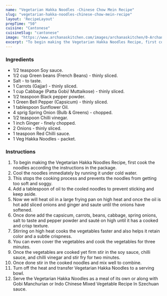 ---
name: "Vegetarian Hakka Noodles -Chinese Chow Mein Recipe"
slug: "vegetarian-hakka-noodles-chinese-chow-mein-recipe"
layout: 'RecipeLayout'
prepTime: "50"
cuisine: "Cantonese"
cuisineSlug: "cantonese"
image: "https://www.archanaskitchen.com/images/archanaskitchen/0-Archanas-Kitchen-Recipes/2019/Veg_Hakka_Noodles_recipe_10_1600.jpg"
excerpt: "To begin making the Vegetarian Hakka Noodles Recipe, first cook the noodles according the instructions in the package"
---

### Ingredients

- 1/2 teaspoon Soy sauce.
- 1/2 cup Green beans (French Beans) - thinly sliced.
- Salt - to taste.
- 1 Carrots (Gajjar) - thinly sliced.
- 1 cup Cabbage (Patta Gobi/ Muttaikose) - thinly sliced.
- 1/2 teaspoon Black pepper powder.
- 1 Green Bell Pepper (Capsicum) - thinly sliced.
- 1 tablespoon Sunflower Oil.
- 4 sprig Spring Onion (Bulb & Greens) - chopped.
- 1/2 teaspoon Chilli vinegar.
- 1 inch Ginger - finely chopped.
- 2 Onions - thinly sliced.
- 1 teaspoon Red Chilli sauce.
- 1 Veg Hakka Noodles - packet.

### Instructions

1. To begin making the Vegetarian Hakka Noodles Recipe, first cook the noodles according the instructions in the package.
1. Cool the noodles immediately by running it under cold water.
1. This stops the cooking process and prevents the noodles from getting too soft and soggy.
1. Add a tablespoon of oil to the cooled noodles to prevent sticking and keep aside.
1. Now we will heat oil in a large frying pan on high heat and once the oil is hot add sliced onions and ginger and saute until the onions have softened.
1. Once done add the capsicum, carrots, beans, cabbage,  spring onions, salt to taste and pepper powder and sauté on high until it has a cooked and crisp texture.
1. Stirring on high heat cooks the vegetables faster and also helps it retain color and a subtle crispness.
1. You can even cover the vegetables and cook the vegetables for three minutes.
1. Once the vegetables are cooked yet firm stir in the soy sauce, chilli sauce, and chilli vinegar and stir fry for two minutes.
1. Once done stir in the cooked noodles and mix well to combine.
1. Turn off the heat and transfer Vegetarian Hakka Noodles to a serving bowl.
1. Serve the Vegetarian Hakka Noodles as a meal of its own or along with Gobi Manchurian or  Indo Chinese Mixed Vegetable Recipe In Szechuan sauce.

